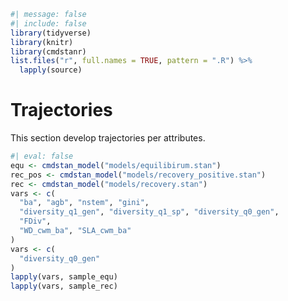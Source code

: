 ```r
#| message: false
#| include: false
library(tidyverse)
library(knitr)
library(cmdstanr)
list.files("r", full.names = TRUE, pattern = ".R") %>%
  lapply(source)
```

# Trajectories

This section develop trajectories per attributes.

```r
#| eval: false
equ <- cmdstan_model("models/equilibirum.stan")
rec_pos <- cmdstan_model("models/recovery_positive.stan")
rec <- cmdstan_model("models/recovery.stan")
vars <- c(
  "ba", "agb", "nstem", "gini",
  "diversity_q1_gen", "diversity_q1_sp", "diversity_q0_gen",
  "FDiv",
  "WD_cwm_ba", "SLA_cwm_ba"
)
vars <- c(
  "diversity_q0_gen"
)
lapply(vars, sample_equ)
lapply(vars, sample_rec)
```

